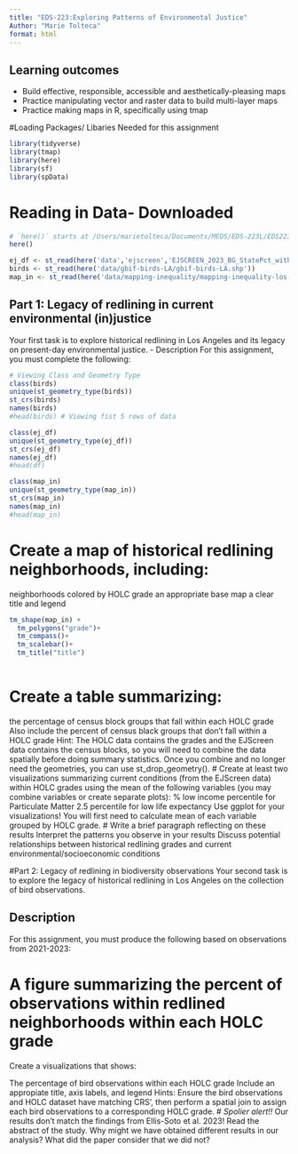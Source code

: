 ```yaml
---
title: "EDS-223:Exploring Patterns of Environmental Justice"
Author: "Marie Tolteca"
format: html
---
```

## Learning outcomes
- Build effective, responsible, accessible and aesthetically-pleasing maps
- Practice manipulating vector and raster data to build multi-layer maps
- Practice making maps in R, specifically using tmap

#Loading Packages/ Libaries Needed for this assignment
```r
library(tidyverse)
library(tmap)
library(here)
library(sf)
library(spData)
```
# Reading in Data- Downloaded
```r
# `here()` starts at /Users/marietolteca/Documents/MEDS/EDS-223L/EDS223-HW
here()

ej_df <- st_read(here('data','ejscreen','EJSCREEN_2023_BG_StatePct_with_AS_CNMI_GU_VI.gdb'))
birds <- st_read(here('data/gbif-birds-LA/gbif-birds-LA.shp'))
map_in <- st_read(here('data/mapping-inequality/mapping-inequality-los-angeles.json'))
```
## Part 1: Legacy of redlining in current environmental (in)justice
Your first task is to explore historical redlining in Los Angeles and its legacy on present-day environmental justice.
- Description
For this assignment, you must complete the following:
```r
# Viewing Class and Geometry Type
class(birds)
unique(st_geometry_type(birds))
st_crs(birds)
names(birds)
#head(birds) # Viewing fist 5 rows of data

class(ej_df)
unique(st_geometry_type(ej_df))
st_crs(ej_df)
names(ej_df)
#head(df)

class(map_in)
unique(st_geometry_type(map_in))
st_crs(map_in)
names(map_in)
#head(map_in)
```
#  Create a map of historical redlining neighborhoods, including:
neighborhoods colored by HOLC grade
an appropriate base map
a clear title and legend
```r
tm_shape(map_in) +
  tm_polygons("grade")+
  tm_compass()+
  tm_scalebar()+
  tm_title("title")
  
```

# Create a table summarizing:
the percentage of census block groups that fall within each HOLC grade
Also include the percent of census black groups that don’t fall within a HOLC grade
Hint: The HOLC data contains the grades and the EJScreen data contains the census blocks, so you will need to combine the data spatially before doing summary statistics. Once you combine and no longer need the geometries, you can use st_drop_geometry().
# Create at least two visualizations summarizing current conditions (from the EJScreen data) within HOLC grades using the mean of the following variables (you may combine variables or create separate plots):
% low income
percentile for Particulate Matter 2.5
percentile for low life expectancy
Use ggplot for your visualizations! You will first need to calculate mean of each variable grouped by HOLC grade.
# Write a brief paragraph reflecting on these results
Interpret the patterns you observe in your results
Discuss potential relationships between historical redlining grades and current environmental/socioeconomic conditions


#Part 2: Legacy of redlining in biodiversity observations
Your second task is to explore the legacy of historical redlining in Los Angeles on the collection of bird observations.

## Description
For this assignment, you must produce the following based on observations from 2021-2023:

# A figure summarizing the percent of observations within redlined neighborhoods within each HOLC grade

Create a visualizations that shows:

The percentage of bird observations within each HOLC grade
Include an appropiate title, axis labels, and legend
Hints: Ensure the bird observations and HOLC dataset have matching CRS’, then perform a spatial join to assign each bird observations to a corresponding HOLC grade.
# *Spolier alert!!* Our results don’t match the findings from Ellis-Soto et al. 2023! Read the abstract of the study. Why might we have obtained different results in our analysis? What did the paper consider that we did not?